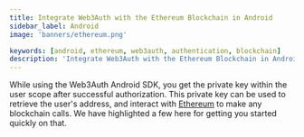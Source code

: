 ```yaml
---
title: Integrate Web3Auth with the Ethereum Blockchain in Android
sidebar_label: Android
image: 'banners/ethereum.png'

keywords: [android, ethereum, web3auth, authentication, blockchain]
description: 'Integrate Web3Auth with the Ethereum Blockchain in Android | Embedded Wallets'
---
```



<SEO
  title="Integrate Web3Auth with the Ethereum Blockchain in Android"
  description="Integrate Web3Auth with the Ethereum Blockchain in Android | Embedded Wallets"
  image="https://web3auth.io/docs/banners/ethereum.png"
  slug="/embedded-wallets/connect-blockchain/evm/ethereum/android"
/>

While using the Web3Auth Android SDK, you get the private key within the user scope after successful authorization. This private key can be used to retrieve the user's address, and interact with [Ethereum](https://ethereum.org/) to make any blockchain calls. We have highlighted a few here for getting you started quickly on that.

<EVMInteraction />
